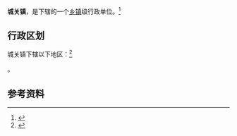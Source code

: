 {{中国乡级行政区|61/03/27/100/000}}

'''城关镇'''，是{{PRC admin/fullname|61/03/27/100/000|3}}下辖的一个[[乡镇|乡镇]]级行政单位。<ref>{{PRC admin/ref sgc|{{PRC admin/parent|61/03/27/100/000}}}}</ref>

== 行政区划 ==

城关镇下辖以下地区：<ref>{{PRC admin/ref sgc|61/03/27/100/000}}</ref>

{{PRC admin/children|61/03/27/100/000}}。

== 参考资料 ==

{{reflist}}

{{行政区划小作品}}
{{PRC admin/navcat|61/03/27/100/000}}